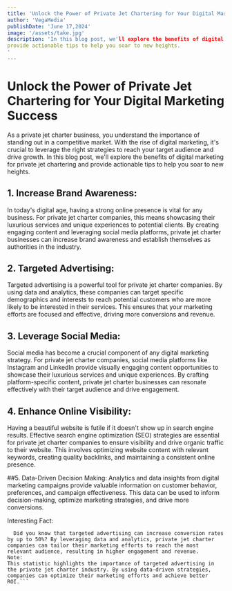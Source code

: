 ```yaml
---
title: 'Unlock the Power of Private Jet Chartering for Your Digital Marketing Success'
author: 'VegaMedia'
publishDate: 'June 17,2024'
image: '/assets/take.jpg'
description: 'In this blog post, we'll explore the benefits of digital marketing for private jet chartering and 
provide actionable tips to help you soar to new heights.
'
---
```


# Unlock the Power of Private Jet Chartering for Your Digital Marketing Success

As a private jet charter business, you understand the importance of standing out in a competitive market. 
With the rise of digital marketing, it's crucial to leverage the right strategies to reach your target audience and drive growth. 
In this blog post, we'll explore the benefits of digital marketing for private jet chartering and provide actionable tips to help you soar to new heights.

## 1. Increase Brand Awareness:

In today's digital age, having a strong online presence is vital for any business. 
For private jet charter companies, this means showcasing their luxurious services and unique experiences to potential clients. By creating engaging content and leveraging social media platforms, 
private jet charter businesses can increase brand awareness and establish themselves as authorities in the industry.

## 2. Targeted Advertising:

Targeted advertising is a powerful tool for private jet charter companies. 
By using data and analytics, these companies can target specific demographics and interests to reach potential customers who are more likely to be interested in their services.
 This ensures that your marketing efforts are focused and effective, driving more conversions and revenue.

## 3. Leverage Social Media:
Social media has become a crucial component of any digital marketing strategy. 
For private jet charter companies, social media platforms like Instagram and LinkedIn provide visually engaging content opportunities to showcase their luxurious services and unique experiences. 
By crafting platform-specific content, private jet charter businesses can resonate effectively with their target audience and drive engagement.

## 4. Enhance Online Visibility:
Having a beautiful website is futile if it doesn't show up in search engine results. 
Effective search engine optimization (SEO) strategies are essential for private jet charter companies to ensure visibility and drive organic traffic to their website.
This involves optimizing website content with relevant keywords, creating quality backlinks, and maintaining a consistent online presence.

##5. Data-Driven Decision Making:
Analytics and data insights from digital marketing campaigns provide valuable information on customer behavior, preferences, and campaign effectiveness. 
This data can be used to inform decision-making, optimize marketing strategies, and drive more conversions.

Interesting Fact:
```
  Did you know that targeted advertising can increase conversion rates by up to 50%? By leveraging data and analytics, private jet charter companies can tailor their marketing efforts to reach the most relevant audience, resulting in higher engagement and revenue.
Note:
This statistic highlights the importance of targeted advertising in the private jet charter industry. By using data-driven strategies, companies can optimize their marketing efforts and achieve better ROI.```
